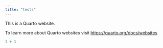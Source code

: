 ```yaml
---
title: "tests"
---
```


This is a Quarto website.

To learn more about Quarto websites visit <https://quarto.org/docs/websites>.

```r
1 + 1
```
